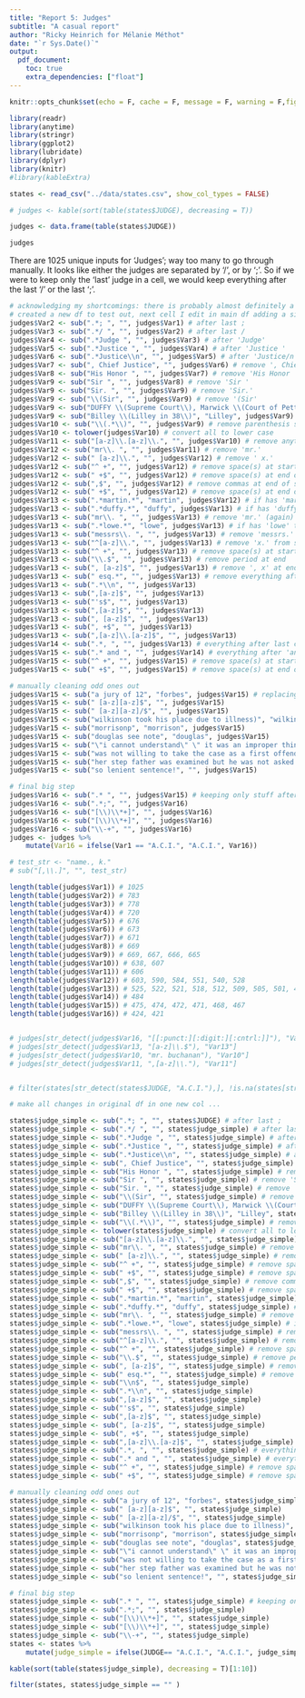 ```yaml
---
title: "Report 5: Judges"
subtitle: "A casual report"
author: "Ricky Heinrich for Mélanie Méthot"
date: "`r Sys.Date()`"
output: 
  pdf_document: 
    toc: true
    extra_dependencies: ["float"]
---
```


```r
knitr::opts_chunk$set(echo = F, cache = F, message = F, warning = F,fig.pos = "H")
```
```r
library(readr)
library(anytime)
library(stringr)
library(ggplot2)
library(lubridate)
library(dplyr)
library(knitr)
#library(kableExtra)
```

```r
states <- read_csv("../data/states.csv", show_col_types = FALSE)
```


```r
# judges <- kable(sort(table(states$JUDGE), decreasing = T))

judges <- data.frame(table(states$JUDGE))

judges
```

There are 1025 unique inputs for 'Judges'; way too many to go through manually. It looks like either the judges are separated by '/', or by ';'. So if we were to keep only the 'last' judge in a cell, we would keep everything after the last '/' or the last ';'. 

```r
# acknowledging my shortcomings: there is probably almost definitely a better way to do this
# created a new df to test out, next cell I edit in main df adding a singular new column
judges$Var2 <- sub(".*; ", "", judges$Var1) # after last ;
judges$Var3 <- sub(".*/ ", "", judges$Var2) # after last /
judges$Var4 <- sub(".*Judge ", "", judges$Var3) # after 'Judge'
judges$Var5 <- sub(".*Justice ", "", judges$Var4) # after 'Justice '
judges$Var6 <- sub(".*Justice\\n", "", judges$Var5) # after 'Justice/n'
judges$Var7 <- sub(", Chief Justice", "", judges$Var6) # remove ', Chief Justice'
judges$Var8 <- sub("His Honor ", "", judges$Var7) # remove 'His Honor '
judges$Var9 <- sub("Sir ", "", judges$Var8) # remove 'Sir ' 
judges$Var9 <- sub("Sir. ", "", judges$Var9) # remove 'Sir.'
judges$Var9 <- sub("\\(Sir", "", judges$Var9) # remove '(Sir'
judges$Var9 <- sub("DUFFY \\(Supreme Court\\), Marwick \\(Court of Petty Sessions\\)", "DUFFY", judges$Var9) # manually change the one where it seems supreme court should be chosen  
judges$Var9 <- sub("Billey \\(Lilley in 38\\)", "Lilley", judges$Var9) # replace Billey w/ Lilley b/c more Lilley
judges$Var10 <- sub("\\(.*\\)", "", judges$Var9) # remove parenthesis stuff
judges$Var10 <- tolower(judges$Var10) # convert all to lower case
judges$Var11 <- sub("[a-z]\\.[a-z]\\.", "", judges$Var10) # remove anything that is 'x.x.' 
judges$Var12 <- sub("mr\\. ", "", judges$Var11) # remove 'mr.'
judges$Var12 <- sub(" [a-z]\\.", "", judges$Var12) # remove ' x.'
judges$Var12 <- sub("^ +", "", judges$Var12) # remove space(s) at start of string
judges$Var12 <- sub(" +$", "", judges$Var12) # remove space(s) at end of string
judges$Var12 <- sub(",$", "", judges$Var12) # remove commas at end of string
judges$Var12 <- sub(" +$", "", judges$Var12) # remove space(s) at end of string (again)
judges$Var13 <- sub(".*martin.*", "martin", judges$Var12) # if has 'martin' then make 'martin'
judges$Var13 <- sub(".*duffy.*", "duffy", judges$Var13) # if has 'duffy' then make 'duffy'
judges$Var13 <- sub("mr\\. ", "", judges$Var13) # remove 'mr.' (again)
judges$Var13 <- sub(".*lowe.*", "lowe", judges$Var13) # if has 'lowe' then make 'lowe'
judges$Var13 <- sub("messrs\\. ", "", judges$Var13) # remove 'messrs.'
judges$Var13 <- sub("^[a-z]\\.", "", judges$Var13) # remove 'x.' from start
judges$Var13 <- sub("^ +", "", judges$Var13) # remove space(s) at start of string
judges$Var13 <- sub("\\.$", "", judges$Var13) # remove period at end
judges$Var13 <- sub(", [a-z]$", "", judges$Var13) # remove ', x' at end
judges$Var13 <- sub(" esq.*", "", judges$Var13) # remove everything after & include 'esq' (checked, 3 instances)
judges$Var13 <- sub(".*\\n", "", judges$Var13)
judges$Var13 <- sub(",[a-z]$", "", judges$Var13)
judges$Var13 <- sub("'s$", "", judges$Var13)
judges$Var13 <- sub(",[a-z]$", "", judges$Var13)
judges$Var13 <- sub(", [a-z]$", "", judges$Var13)
judges$Var13 <- sub(", +$", "", judges$Var13)
judges$Var13 <- sub(",[a-z]\\.[a-z]$", "", judges$Var13)
judges$Var14 <- sub(".*, ", "", judges$Var13) # everything after last comma
judges$Var15 <- sub(".* and ", "", judges$Var14) # everything after 'and'
judges$Var15 <- sub("^ +", "", judges$Var15) # remove space(s) at start of string
judges$Var15 <- sub(" +$", "", judges$Var15) # remove space(s) at end of string

# manually cleaning odd ones out
judges$Var15 <- sub("a jury of 12", "forbes", judges$Var15) # replacing this specific case that fell out in my 'and' assumption
judges$Var15 <- sub(" [a-z][a-z]$", "", judges$Var15) 
judges$Var15 <- sub(" [a-z][a-z]/$", "", judges$Var15) 
judges$Var15 <- sub("wilkinson took his place due to illness)", "wilkinson", judges$Var15) 
judges$Var15 <- sub("morrisonp", "morrison", judges$Var15) 
judges$Var15 <- sub("douglas see note", "douglas", judges$Var15) 
judges$Var15 <- sub("\"i cannot understand\" \" it was an improper thing to do\" \" it is a shameful state of affairs\"", "", judges$Var15) 
judges$Var15 <- sub("was not willing to take the case as a first offender", "", judges$Var15) 
judges$Var15 <- sub("her step father was examined but he was not asked a question about her misconduct.  andhe lied to wife # 2 ... wagner petition for reduced sentence", "faucett", judges$Var15) 
judges$Var15 <- sub("so lenient sentence!", "", judges$Var15) 

# final big step
judges$Var16 <- sub(".* ", "", judges$Var15) # keeping only stuff after last space
judges$Var16 <- sub(".*;", "", judges$Var16)
judges$Var16 <- sub("[\\)\\*+]", "", judges$Var16)
judges$Var16 <- sub("[\\)\\*+]", "", judges$Var16)
judges$Var16 <- sub("\\-+", "", judges$Var16)
judges <- judges %>%
    mutate(Var16 = ifelse(Var1 == "A.C.I.", "A.C.I.", Var16))

# test_str <- "name., k."
# sub("[,\\.]", "", test_str)

length(table(judges$Var1)) # 1025
length(table(judges$Var2)) # 783
length(table(judges$Var3)) # 778
length(table(judges$Var4)) # 720
length(table(judges$Var5)) # 676
length(table(judges$Var6)) # 673
length(table(judges$Var7)) # 671
length(table(judges$Var8)) # 669
length(table(judges$Var9)) # 669, 667, 666, 665
length(table(judges$Var10)) # 638, 607
length(table(judges$Var11)) # 606
length(table(judges$Var12)) # 603, 590, 584, 551, 540, 528
length(table(judges$Var13)) # 525, 522, 521, 518, 512, 509, 505, 501, 499
length(table(judges$Var14)) # 484
length(table(judges$Var15)) # 475, 474, 472, 471, 468, 467
length(table(judges$Var16)) # 424, 421


# judges[str_detect(judges$Var16, "[[:punct:][:digit:][:cntrl:]]"), "Var16"] not alpha
# judges[str_detect(judges$Var13, "[a-z]\\.$"), "Var13"]
# judges[str_detect(judges$Var10, "mr. buchanan"), "Var10"]
# judges[str_detect(judges$Var11, ",[a-z]\\."), "Var11"]


# filter(states[str_detect(states$JUDGE, "A.C.I."),], !is.na(states[str_detect(states$JUDGE, "A.C.I."),1]))
```

```r
# make all changes in original df in one new col ...

states$judge_simple <- sub(".*; ", "", states$JUDGE) # after last ;
states$judge_simple <- sub(".*/ ", "", states$judge_simple) # after last /
states$judge_simple <- sub(".*Judge ", "", states$judge_simple) # after 'Judge'
states$judge_simple <- sub(".*Justice ", "", states$judge_simple) # after 'Justice '
states$judge_simple <- sub(".*Justice\\n", "", states$judge_simple) # after 'Justice/n'
states$judge_simple <- sub(", Chief Justice", "", states$judge_simple) # remove ', Chief Justice'
states$judge_simple <- sub("His Honor ", "", states$judge_simple) # remove 'His Honor '
states$judge_simple <- sub("Sir ", "", states$judge_simple) # remove 'Sir ' 
states$judge_simple <- sub("Sir. ", "", states$judge_simple) # remove 'Sir.'
states$judge_simple <- sub("\\(Sir", "", states$judge_simple) # remove '(Sir'
states$judge_simple <- sub("DUFFY \\(Supreme Court\\), Marwick \\(Court of Petty Sessions\\)", "DUFFY", states$judge_simple) # manually change the one where it seems supreme court should be chosen  
states$judge_simple <- sub("Billey \\(Lilley in 38\\)", "Lilley", states$judge_simple) # replace Billey w/ Lilley b/c more Lilley
states$judge_simple <- sub("\\(.*\\)", "", states$judge_simple) # remove parenthesis stuff
states$judge_simple <- tolower(states$judge_simple) # convert all to lower case
states$judge_simple <- sub("[a-z]\\.[a-z]\\.", "", states$judge_simple) # remove anything that is 'x.x.' 
states$judge_simple <- sub("mr\\. ", "", states$judge_simple) # remove 'mr.'
states$judge_simple <- sub(" [a-z]\\.", "", states$judge_simple) # remove ' x.'
states$judge_simple <- sub("^ +", "", states$judge_simple) # remove space(s) at start of string
states$judge_simple <- sub(" +$", "", states$judge_simple) # remove space(s) at end of string
states$judge_simple <- sub(",$", "", states$judge_simple) # remove commas at end of string
states$judge_simple <- sub(" +$", "", states$judge_simple) # remove space(s) at end of string (again)
states$judge_simple <- sub(".*martin.*", "martin", states$judge_simple) # if has 'martin' then make 'martin'
states$judge_simple <- sub(".*duffy.*", "duffy", states$judge_simple) # if has 'duffy' then make 'duffy'
states$judge_simple <- sub("mr\\. ", "", states$judge_simple) # remove 'mr.' (again)
states$judge_simple <- sub(".*lowe.*", "lowe", states$judge_simple) # if has 'lowe' then make 'lowe'
states$judge_simple <- sub("messrs\\. ", "", states$judge_simple) # remove 'messrs.'
states$judge_simple <- sub("^[a-z]\\.", "", states$judge_simple) # remove 'x.' from start
states$judge_simple <- sub("^ +", "", states$judge_simple) # remove space(s) at start of string
states$judge_simple <- sub("\\.$", "", states$judge_simple) # remove period at end
states$judge_simple <- sub(", [a-z]$", "", states$judge_simple) # remove ', x' at end
states$judge_simple <- sub(" esq.*", "", states$judge_simple) # remove everything after & include 'esq' (checked, 3 instances)
states$judge_simple <- sub("\\n$", "", states$judge_simple)
states$judge_simple <- sub(".*\\n", "", states$judge_simple)
states$judge_simple <- sub(",[a-z]$", "", states$judge_simple)
states$judge_simple <- sub("'s$", "", states$judge_simple)
states$judge_simple <- sub(",[a-z]$", "", states$judge_simple)
states$judge_simple <- sub(", [a-z]$", "", states$judge_simple)
states$judge_simple <- sub(", +$", "", states$judge_simple)
states$judge_simple <- sub(",[a-z]\\.[a-z]$", "", states$judge_simple)
states$judge_simple <- sub(".*, ", "", states$judge_simple) # everything after last comma
states$judge_simple <- sub(".* and ", "", states$judge_simple) # everything after 'and'
states$judge_simple <- sub("^ +", "", states$judge_simple) # remove space(s) at start of string
states$judge_simple <- sub(" +$", "", states$judge_simple) # remove space(s) at end of string

# manually cleaning odd ones out
states$judge_simple <- sub("a jury of 12", "forbes", states$judge_simple) # replacing this specific case that fell out in my 'and' assumption
states$judge_simple <- sub(" [a-z][a-z]$", "", states$judge_simple) 
states$judge_simple <- sub(" [a-z][a-z]/$", "", states$judge_simple) 
states$judge_simple <- sub("wilkinson took his place due to illness)", "wilkinson", states$judge_simple) 
states$judge_simple <- sub("morrisonp", "morrison", states$judge_simple) 
states$judge_simple <- sub("douglas see note", "douglas", states$judge_simple) 
states$judge_simple <- sub("\"i cannot understand\" \" it was an improper thing to do\" \" it is a shameful state of affairs\"", "", states$judge_simple) 
states$judge_simple <- sub("was not willing to take the case as a first offender", "", states$judge_simple) 
states$judge_simple <- sub("her step father was examined but he was not asked a question about her misconduct.  andhe lied to wife # 2 ... wagner petition for reduced sentence", "faucett", states$judge_simple) 
states$judge_simple <- sub("so lenient sentence!", "", states$judge_simple) 

# final big step
states$judge_simple <- sub(".* ", "", states$judge_simple) # keeping only stuff after last space
states$judge_simple <- sub(".*;", "", states$judge_simple)
states$judge_simple <- sub("[\\)\\*+]", "", states$judge_simple)
states$judge_simple <- sub("[\\)\\*+]", "", states$judge_simple)
states$judge_simple <- sub("\\-+", "", states$judge_simple)
states <- states %>%
    mutate(judge_simple = ifelse(JUDGE== "A.C.I.", "A.C.I.", judge_simple))
```

```r
kable(sort(table(states$judge_simple), decreasing = T)[1:10])
```

```r
filter(states, states$judge_simple == "" )
```


